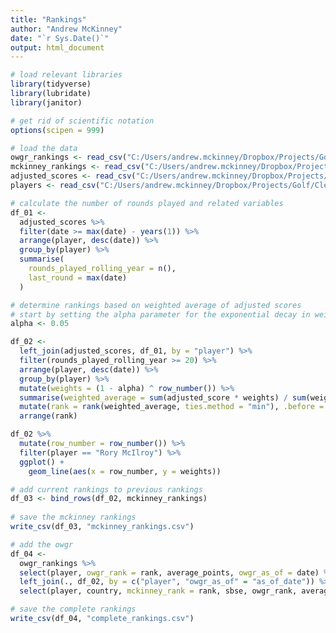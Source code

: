 ---
title: "Rankings"
author: "Andrew McKinney"
date: "`r Sys.Date()`"
output: html_document
---

```{r}

# load relevant libraries
library(tidyverse)
library(lubridate)
library(janitor)

# get rid of scientific notation
options(scipen = 999)

```

```{r}

# load the data
owgr_rankings <- read_csv("C:/Users/andrew.mckinney/Dropbox/Projects/Golf/Data/OWGR/owgr_rankings.csv")
mckinney_rankings <- read_csv("C:/Users/andrew.mckinney/Dropbox/Projects/Golf/Rankings/mckinney_rankings.csv")
adjusted_scores <- read_csv("C:/Users/andrew.mckinney/Dropbox/Projects/Golf/Modelling/adjusted_scores.csv")
players <- read_csv("C:/Users/andrew.mckinney/Dropbox/Projects/Golf/Cleaning/players.csv")

```

```{r}

# calculate the number of rounds played and related variables
df_01 <-
  adjusted_scores %>%
  filter(date >= max(date) - years(1)) %>%
  arrange(player, desc(date)) %>%
  group_by(player) %>%
  summarise(
    rounds_played_rolling_year = n(),
    last_round = max(date)
  )

# determine rankings based on weighted average of adjusted scores
# start by setting the alpha parameter for the exponential decay in weights
alpha <- 0.05

df_02 <-
  left_join(adjusted_scores, df_01, by = "player") %>%
  filter(rounds_played_rolling_year >= 20) %>%
  arrange(player, desc(date)) %>%
  group_by(player) %>%
  mutate(weights = (1 - alpha) ^ row_number()) %>%
  summarise(weighted_average = sum(adjusted_score * weights) / sum(weights)) %>%
  mutate(rank = rank(weighted_average, ties.method = "min"), .before = "weighted_average") %>%
  arrange(rank)

df_02 %>%
  mutate(row_number = row_number()) %>%
  filter(player == "Rory McIlroy") %>%
  ggplot() +
    geom_line(aes(x = row_number, y = weights))

# add current rankings to previous rankings
df_03 <- bind_rows(df_02, mckinney_rankings)
  
# save the mckinney rankings
write_csv(df_03, "mckinney_rankings.csv")

# add the owgr
df_04 <-
  owgr_rankings %>%
  select(player, owgr_rank = rank, average_points, owgr_as_of = date) %>%
  left_join(., df_02, by = c("player", "owgr_as_of" = "as_of_date")) %>%
  select(player, country, mckinney_rank = rank, sbse, owgr_rank, average_points, as_of_date = owgr_as_of, rounds_played_rolling_year, last_round)

# save the complete rankings
write_csv(df_04, "complete_rankings.csv")

```


